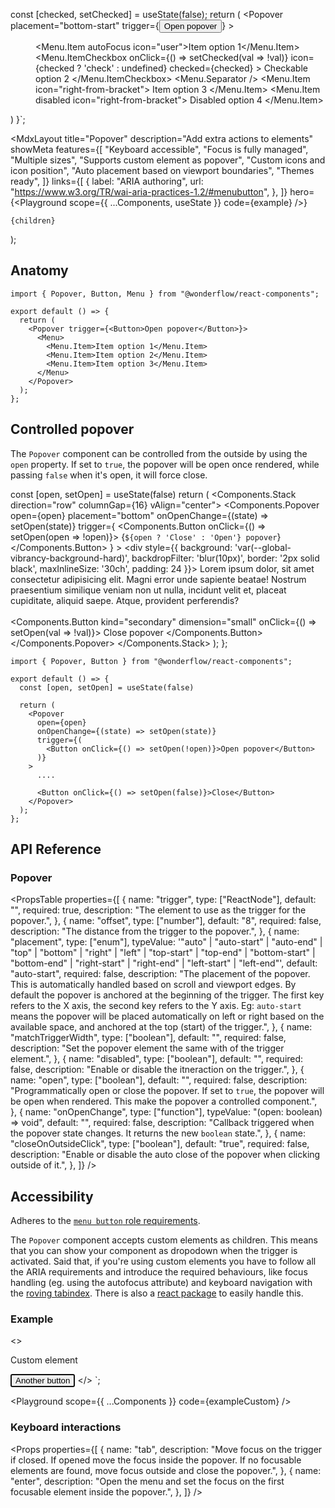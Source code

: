 
  const [checked, setChecked] = useState(false);
  return (
    <Popover
      placement="bottom-start"
      trigger={<Button kind="flat">Open popover</Button>}
    >
      <Menu>
        <Menu.Item autoFocus icon="user">Item option 1</Menu.Item>
        <Menu.ItemCheckbox
          onClick={() => setChecked(val => !val)}
          icon={checked ? 'check' : undefined}
          checked={checked}
        >
          Checkable option 2
        </Menu.ItemCheckbox>
        <Menu.Separator />
        <Menu.Item icon="right-from-bracket">
          Item option 3
        </Menu.Item>
        <Menu.Item disabled icon="right-from-bracket">
          Disabled option 4
        </Menu.Item>
      </Menu>
    </Popover>
  )
}`;

  <MdxLayout
    title="Popover"
    description="Add extra actions to elements"
    showMeta
    features={[
      "Keyboard accessible",
      "Focus is fully managed",
      "Multiple sizes",
      "Supports custom element as popover",
      "Custom icons and icon position",
      "Auto placement based on viewport boundaries",
      "Themes ready",
    ]}
    links={[
      {
        label: "ARIA authoring",
        url: "https://www.w3.org/TR/wai-aria-practices-1.2/#menubutton",
      },
    ]}
    hero={<Playground scope={{ ...Components, useState }} code={example} />}
  >
    {children}
  </MdxLayout>
);

## Anatomy

```tsx highlight=1,5-11
import { Popover, Button, Menu } from "@wonderflow/react-components";

export default () => {
  return (
    <Popover trigger={<Button>Open popover</Button>}>
      <Menu>
        <Menu.Item>Item option 1</Menu.Item>
        <Menu.Item>Item option 2</Menu.Item>
        <Menu.Item>Item option 3</Menu.Item>
      </Menu>
    </Popover>
  );
};
```


## Controlled popover

The `Popover` component can be controlled from the outside by using the `open` property. If set to `true`, the popover will be open once rendered, while passing `false` when it's open, it will force close.

  const [open, setOpen] = useState(false)
  return (
    <Components.Stack direction="row" columnGap={16} vAlign="center">
      <Components.Popover
        open={open}
        placement="bottom"
        onOpenChange={(state) => setOpen(state)}
        trigger={
          <Components.Button onClick={() => setOpen(open => !open)}>
            {`${open ? 'Close' : 'Open'} popover`}
          </Components.Button>
        }
      >
        <div style={{ background: 'var(--global-vibrancy-background-hard)', backdropFilter: 'blur(10px)', border: '2px solid black', maxInlineSize: '30ch', padding: 24 }}>
          Lorem ipsum dolor, sit amet consectetur adipisicing elit.
          Magni error unde sapiente beatae! Nostrum praesentium similique
          veniam non ut nulla, incidunt velit et, placeat cupiditate, aliquid saepe. Atque, provident perferendis? <br /><br />
          <Components.Button kind="secondary" dimension="small" onClick={() => setOpen(val => !val)}>
            Close popover
          </Components.Button>
        </div>
      </Components.Popover>
    </Components.Stack>
  );
};

<LiveArea>
  <PrgrammaticPopover />
</LiveArea>

```tsx highlight=4,7-12,15-17
import { Popover, Button } from "@wonderflow/react-components";

export default () => {
  const [open, setOpen] = useState(false)

  return (
    <Popover
      open={open}
      onOpenChange={(state) => setOpen(state)}
      trigger={(
        <Button onClick={() => setOpen(!open)}>Open popover</Button>
      )}
    >
      ....

      <Button onClick={() => setOpen(false)}>Close</Button>
    </Popover>
  );
};
```

## API Reference

### Popover

<PropsTable
  properties={[
    {
      name: "trigger",
      type: ["ReactNode"],
      default: "",
      required: true,
      description: "The element to use as the trigger for the popover.",
    },
    {
      name: "offset",
      type: ["number"],
      default: "8",
      required: false,
      description: "The distance from the trigger to the popover.",
    },
    {
      name: "placement",
      type: ["enum"],
      typeValue: '"auto" | "auto-start" | "auto-end" | "top" | "bottom" | "right" | "left" | "top-start" | "top-end" | "bottom-start" | "bottom-end" | "right-start" | "right-end" | "left-start" | "left-end"',
      default: "auto-start",
      required: false,
      description:
        "The placement of the popover. This is automatically handled based on scroll and viewport edges. By default the popover is anchored at the beginning of the trigger. The first key refers to the X axis, the second key refers to the Y axis. Eg: `auto-start` means the popover will be placed automatically on left or right based on the available space, and anchored at the top (start) of the trigger.",
    },
    {
      name: "matchTriggerWidth",
      type: ["boolean"],
      default: "",
      required: false,
      description: "Set the popover element the same with of the trigger element.",
    },
    {
      name: "disabled",
      type: ["boolean"],
      default: "",
      required: false,
      description: "Enable or disable the itneraction on the trigger.",
    },
    {
      name: "open",
      type: ["boolean"],
      default: "",
      required: false,
      description: "Programmatically open or close the popover. If set to `true`, the popover will be open when rendered. This make the popover a controlled component.",
    },
    {
      name: "onOpenChange",
      type: ["function"],
      typeValue: "(open: boolean) => void",
      default: "",
      required: false,
      description: "Callback triggered when the popover state changes. It returns the new `boolean` state.",
    },
    {
      name: "closeOnOutsideClick",
      type: ["boolean"],
      default: "true",
      required: false,
      description: "Enable or disable the auto close of the popover when clicking outside of it.",
    },
  ]}
/>

## Accessibility

Adheres to the [`menu button` role requirements](https://www.w3.org/TR/wai-aria-practices-1.2/#menubutton).

The `Popover` component accepts custom elements as children. This means that you can show your component as dropodown when the trigger is activated. Said that, if you're using custom elements you have to follow all the ARIA requirements and introduce the required behaviours, like focus handling (eg. using the autofocus attribute) and keyboard navigation with the [roving tabindex](https://developers.google.com/web/fundamentals/accessibility/focus/using-tabindex). There is also a [react package](https://www.npmjs.com/package/react-roving-tabindex) to easily handle this.

### Example

  <>
    <p>Custom element</p>
    <Button autoFocus dimension="small" kind="flat">
      Another button
    </Button>
  </>
</Popover>`;

<Playground scope={{ ...Components }} code={exampleCustom} />

### Keyboard interactions

<Props
  properties={[
    {
      name: "tab",
      description:
        "Move focus on the trigger if closed. If opened move the focus inside the popover. If no focusable elements are found, move focus outside and close the popover.",
    },
    {
      name: "enter",
      description:
        "Open the menu and set the focus on the first focusable element inside the popover.",
    },
  ]}
/>
